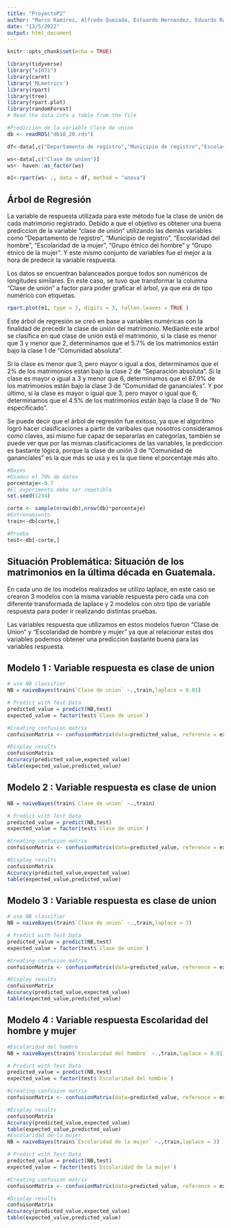 ```yaml
---
title: "ProyectoP2"
author: "Marco Ramirez, Alfredo Quezada, Estuardo Hernandez, Eduardo Ramirez"
date: "13/5/2022"
output: html_document
---
```


```r
knitr::opts_chunk$set(echo = TRUE)

library(tidyverse)
library("e1071")
library(caret)
library('MLmetrics')
library(rpart)
library(tree)
library(rpart.plot)
library(randomForest)
# Read the data into a table from the file

#Prediccion de la variable Clase de union
db <- readRDS("db10_20.rds")

df<-data[,c("Departamento de registro","Municipio de registro","Escolaridad del hombre","Escolaridad de la mujer","Grupo etnico del hombre","Grupo etnico de la mujer", "Clase de union")]

ws<-data[,c("Clase de union")]
ws<- haven::as_factor(ws)

m1<-rpart(ws~ ., data = df, method = "anova")

```

## Árbol de Regresión

La variable de respuesta utilizada para este método fue la clase de unión de cada matrimonio registrado. Debido a que el objetivo es obtener una buena prediccion de la variable "clase de unión" utilizando las demás variables como "Departamento de registro", "Municipio de registro", "Escolaridad del hombre", "Escolaridad de la mujer", "Grupo étnico del hombre" y "Grupo étnico de la mujer". Y este mismo conjunto de variables fue el mejor a la hora de predecir la variable respuesta.


Los datos se encuentran balanceados porque todos son numéricos de longitudes similares.
En este caso, se tuvo que transformar la columna "Clase de unión" a factor para poder graficar el árbol, ya que era de tipo numérico con etiquetas.

```r
rpart.plot(m1, type = 3, digits = 3, fallen.leaves = TRUE )
```

Este árbol de regresión se creó en base a variables numéricas con la finalidad de precedir la clase de unión del matrimonio. Mediante este arbol se clasifica en qué clase de unión está el matrimonio, si la clase es menor que 3 y menor que 2, determinamos que el 5.7% de los matrimonios están bajo la clase 1 de "Comunidad absoluta".

Si la clase es menor que 3, pero mayor o igual a dos, determinamos que el 2% de los matrimonios están bajo la clase 2 de "Separación absoluta". Si la clase es mayor o igual a 3 y menor que 6, determinamos que el 87.9% de los matrimonios están bajo la clase 3 de "Comunidad de gananciales". Y por último, si la clase es mayor o igual que 3, pero mayor o igual que 6, determinamos que el 4.5% de los matrimonios están bajo la clase 9 de "No especificado".

Se puede decir que el árbol de regresión fue exitoso, ya que el algoritmo logró hacer clasificaciones a partir de varibales que nosotros consideramos como claves, así mismo fue capaz de separarlas en categorías, también se puede ver que por las mismas clasificaciones de las variables, la prediccion es bastante lógica, porque la clase de unión 3 de "Comunidad de gananciales" es la que más se usa y es la que tiene el porcentaje más alto.

```r
#Bayes 
#Usamos el 70% de datos
porcentaje<-0.7
#El experimento debe ser repetible
set.seed(1234)

corte <- sample(nrow(db),nrow(db)*porcentaje)
#Entrenamiento
train<-db[corte,]

#Prueba
test<-db[-corte,]
```

## Situación Problemática: Situación de los matrimonios en la última década en Guatemala.

En cada uno de los modelos realizados se utilizo laplace, en este caso se crearon 3 modelos con la misma variable respuesta pero cada una con diferente transformada de laplace y 2 modelos con otro tipo de variable respuesta para poder ir realizando distintas pruebas.

Las variables respuesta que utilizamos en estos modelos fueron "Clase de Union" y "Escolaridad de hombre y mujer" ya que al relacionar estas dos variables podemos obtener una prediccion bastante buena para las variables respuesta.


## Modelo 1 : Variable respuesta es clase de union

```r

# use NB classifier
NB = naiveBayes(train$`Clase de union` ~.,train,laplace = 0.01)

# Predict with Test Data
predicted_value = predict(NB,test)
expected_value = factor(test$`Clase de union`)

#Creating confusion matrix
confuisonMatrix <- confusionMatrix(data=predicted_value, reference = expected_value)

#Display results 
confuisonMatrix
Accuracy(predicted_value,expected_value)
table(expected_value,predicted_value)

```

## Modelo 2 : Variable respuesta es clase de union

```r

NB = naiveBayes(train$`Clase de union` ~.,train)

# Predict with Test Data
predicted_value = predict(NB,test)
expected_value = factor(test$`Clase de union`)

#Creating confusion matrix
confuisonMatrix <- confusionMatrix(data=predicted_value, reference = expected_value)

#Display results 
confuisonMatrix
Accuracy(predicted_value,expected_value)
table(expected_value,predicted_value)

```

## Modelo 3 : Variable respuesta es clase de union

```r

# use NB classifier
NB = naiveBayes(train$`Clase de union` ~.,train,laplace = 3)

# Predict with Test Data
predicted_value = predict(NB,test)
expected_value = factor(test$`Clase de union`)

#Creating confusion matrix
confuisonMatrix <- confusionMatrix(data=predicted_value, reference = expected_value)

#Display results 
confuisonMatrix
Accuracy(predicted_value,expected_value)
table(expected_value,predicted_value)


```

## Modelo 4 : Variable respuesta Escolaridad del hombre y mujer

```r

#Escolaridad del hombre
NB = naiveBayes(train$`Escolaridad del hombre` ~.,train,laplace = 0.01)

# Predict with Test Data
predicted_value = predict(NB,test)
expected_value = factor(test$`Escolaridad del hombre`)

#Creating confusion matrix
confuisonMatrix <- confusionMatrix(data=predicted_value, reference = expected_value)

#Display results 
confuisonMatrix
Accuracy(predicted_value,expected_value)
table(expected_value,predicted_value)
#Escolaridad de la mujer
NB = naiveBayes(train$`Escolaridad de la mujer` ~.,train,laplace = 3)

# Predict with Test Data
predicted_value = predict(NB,test)
expected_value = factor(test$`Escolaridad de la mujer`)

#Creating confusion matrix
confuisonMatrix <- confusionMatrix(data=predicted_value, reference = expected_value)

#Display results 
confuisonMatrix
Accuracy(predicted_value,expected_value)
table(expected_value,predicted_value)

```

